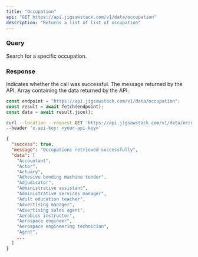 ```yaml
---
title: "Occupation"
api: "GET https://api.jigsawstack.com/v1/data/occupation"
description: "Returns a list of list of occupation"
---
```


### Query

<ParamField query="search_value" type="string">
  Search for a specific occupation.
</ParamField>

<Snippet file="header.mdx" />

### Response

<ResponseField name="success" type="boolean">
  Indicates whether the call was successful.
</ResponseField>

<ResponseField name="message" type="string">
  The message returned by the API.
</ResponseField>

<ResponseField name="data" type="array<string>">
  Array containing the data returned by the API.
</ResponseField>

<RequestExample>

```javascript Node.js
const endpoint = "https://api.jigsawstack.com/v1/data/occupation";
const result = await fetch(endpoint);
const data = await result.json();
```

```bash cURL
curl --location --request GET 'https://api.jigsawstack.com/v1/data/occupation' \
--header 'x-api-key: <your-api-key>'
```

</RequestExample>

<ResponseExample>

```json Response
{
  "success": true,
  "message": "Occupations retrieved successfully",
  "data": [
    "Accountant",
    "Actor",
    "Actuary",
    "Adhesive bonding machine tender",
    "Adjudicator",
    "Administrative assistant",
    "Administrative services manager",
    "Adult education teacher",
    "Advertising manager",
    "Advertising sales agent",
    "Aerobics instructor",
    "Aerospace engineer",
    "Aerospace engineering technician",
    "Agent",
    ...
  ]
}
```

</ResponseExample>
